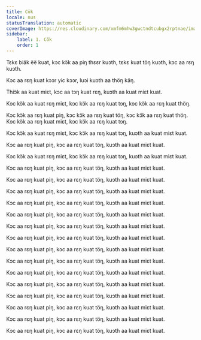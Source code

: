```yaml
---
title: Cök
locale: nus
statusTranslation: automatic
coverImage: https://res.cloudinary.com/xmfm6mhw3gwctndtcubgx2rptnae/image/upload/v1741354419/small_cover_la_gran_rebelion_28716e29d2.webp
sidebar:
    label: 1. Cök
    order: 1
---
```

Tɛkɛ biäk ëë kuat, kɔc kɔ̈k aa piŋ thɛɛr kuɔth, tɛkɛ kuat töŋ kuɔth, kɔc aa rɛŋ kuɔth.

Kɔc aa rɛŋ kuat kɔɔr yic kɔɔr, luɔi kuɔth aa thöŋ käŋ.

Thiɔ̈k aa kuat miɛt, kɔc aa tɔŋ kuat rɛŋ, kuɔth aa kuat miɛt kuat.

Kɔc kɔ̈k aa kuat rɛŋ miɛt, kɔc kɔ̈k aa rɛŋ kuat tɔŋ, kɔc kɔ̈k aa rɛŋ kuat thöŋ.

Kɔc kɔ̈k aa rɛŋ kuat piŋ, kɔc kɔ̈k aa rɛŋ kuat töŋ, kɔc kɔ̈k aa rɛŋ kuat thöŋ. Kɔc kɔ̈k aa rɛŋ kuat miɛt, kɔc kɔ̈k aa rɛŋ kuat tɔŋ.

Kɔc kɔ̈k aa kuat rɛŋ miɛt, kɔc kɔ̈k aa rɛŋ kuat tɔŋ, kuɔth aa kuat miɛt kuat.

Kɔc aa rɛŋ kuat piŋ, kɔc aa rɛŋ kuat töŋ, kuɔth aa kuat miɛt kuat.

Kɔc kɔ̈k aa kuat rɛŋ miɛt, kɔc kɔ̈k aa rɛŋ kuat tɔŋ, kuɔth aa kuat miɛt kuat.

Kɔc aa rɛŋ kuat piŋ, kɔc aa rɛŋ kuat töŋ, kuɔth aa kuat miɛt kuat.

Kɔc aa rɛŋ kuat piŋ, kɔc aa rɛŋ kuat töŋ, kuɔth aa kuat miɛt kuat.

Kɔc aa rɛŋ kuat piŋ, kɔc aa rɛŋ kuat töŋ, kuɔth aa kuat miɛt kuat.

Kɔc aa rɛŋ kuat piŋ, kɔc aa rɛŋ kuat töŋ, kuɔth aa kuat miɛt kuat.

Kɔc aa rɛŋ kuat piŋ, kɔc aa rɛŋ kuat töŋ, kuɔth aa kuat miɛt kuat.

Kɔc aa rɛŋ kuat piŋ, kɔc aa rɛŋ kuat töŋ, kuɔth aa kuat miɛt kuat.

Kɔc aa rɛŋ kuat piŋ, kɔc aa rɛŋ kuat töŋ, kuɔth aa kuat miɛt kuat.

Kɔc aa rɛŋ kuat piŋ, kɔc aa rɛŋ kuat töŋ, kuɔth aa kuat miɛt kuat.

Kɔc aa rɛŋ kuat piŋ, kɔc aa rɛŋ kuat töŋ, kuɔth aa kuat miɛt kuat.

Kɔc aa rɛŋ kuat piŋ, kɔc aa rɛŋ kuat töŋ, kuɔth aa kuat miɛt kuat.

Kɔc aa rɛŋ kuat piŋ, kɔc aa rɛŋ kuat töŋ, kuɔth aa kuat miɛt kuat.

Kɔc aa rɛŋ kuat piŋ, kɔc aa rɛŋ kuat töŋ, kuɔth aa kuat miɛt kuat.

Kɔc aa rɛŋ kuat piŋ, kɔc aa rɛŋ kuat töŋ, kuɔth aa kuat miɛt kuat.

Kɔc aa rɛŋ kuat piŋ, kɔc aa rɛŋ kuat töŋ, kuɔth aa kuat miɛt kuat.

Kɔc aa rɛŋ kuat piŋ, kɔc aa rɛŋ kuat töŋ, kuɔth aa kuat miɛt kuat.

